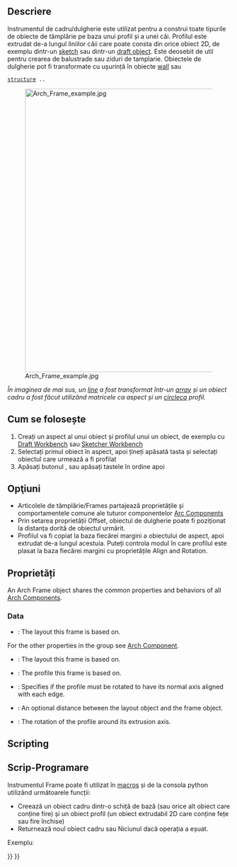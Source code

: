 <languages/>

<div class="mw-translate-fuzzy">
{{docnav/ro|[[Arch_Nest|Nest]]|[[Arch_Fence|Fence]]|[[Arch_Workbench/ro|Arch]]|IconL=Arch_Nest.svg |IconC=Workbench_Arch.svg |IconR=Arch_Fence.svg}}
</div>

<div class="mw-translate-fuzzy">
{{GuiCommand/ro
|Name=Arch Frame
|MenuLocation=Arch → Frame
|Workbenches=[[Arch_Workbench|Arch]]
|Shortcut={{KEY|F}} {{KEY|R}}
|SeeAlso=[[Arch Wall]], [[Arch Structure]]
}}
</div>

<span id="Description"></span>
==Descriere==

<div class="mw-translate-fuzzy">
Instrumentul de cadru/dulgherie este utilizat pentru a construi toate tipurile de obiecte de tâmplărie pe baza unui profil și a unei căi. Profilul este extrudat de-a lungul liniilor căii care poate consta din orice obiect 2D, de exemplu dintr-un [[Sketcher_Workbench/it|sketch]] sau dintr-un [[Draft_Workbench|draft object]]. Este deosebit de util pentru crearea de balustrade sau ziduri de tamplarie. Obiectele de dulgherie pot fi transformate cu ușurință în obiecte [[Arch_Wall|wall]] sau
 [[Arch_Structure|structure]] ..
</div>

[[Image:Arch Frame example.jpg|640px]]
<div class="mw-translate-fuzzy">
''În imaginea de mai sus, un [[Draft Line|line]] a fost transformat într-un [[Draft Array|array]] și un obiect cadru a fost făcut utilizând matricele ca aspect și un [[Draft Circle|circle]]ca profil.''
</div>

<span id="Usage"></span>
<div class="mw-translate-fuzzy">
== Cum se folosește ==
</div>

<div class="mw-translate-fuzzy">
# Creați un aspect al unui obiect și profilul unui un obiect, de exemplu cu  [[Draft Workbench]]  sau [[Sketcher Workbench]]
# Selectați primul obiect în aspect, apoi țineți apăsată tasta {{KEY | CTRL}} și selectați obiectul care urmează a fi profilat
# Apăsați butonul {{KEY|[[Image:Arch Frame.png|16px]] [[Arch Frame]]}}, sau apăsați tastele în ordine {{KEY|F}} apoi {{KEY|R}}
</div>

<span id="Options"></span>
== Opţiuni ==

<div class="mw-translate-fuzzy">
*  Articolele de tâmplărie/Frames partajează proprietățile și comportamentele comune ale tuturor componentelor [[Arch Component | Arc Components]]
* Prin setarea proprietății Offset, obiectul de dulgherie poate fi poziționat la distanța dorită de obiectul urmărit.
* Profilul va fi copiat la baza fiecărei margini a obiectului de aspect, apoi extrudat de-a lungul acestuia. Puteți controla modul în care profilul este plasat la baza fiecărei margini cu proprietățile Align and Rotation.
</div>

<span id="Properties"></span>
==Proprietăți==

An Arch Frame object shares the common properties and behaviors of all [[Arch_Component|Arch Components]].

===Data===

{{TitleProperty|Component}}

* {{PropertyData|Base|Link}}: The layout this frame is based on.

For the other properties in the group see [[Arch_Component#Properties|Arch Component]].

{{TitleProperty|Frame}}

<div class="mw-translate-fuzzy">
* {{PropertyData|Base}}: The layout this frame is based on.
* {{PropertyData|Profile}}: The profile this frame is based on.
* {{PropertyData|Align}}: Specifies if the profile must be rotated to have its normal axis aligned with each edge.
* {{PropertyData|Offset}}: An optional distance between the layout object and the frame object.
* {{PropertyData|Rotation}}: The rotation of the profile around its extrusion axis.
</div>

==Scripting==

<div class="mw-translate-fuzzy">
== Scrip-Programare ==
</div>

<div class="mw-translate-fuzzy">
Instrumentul Frame poate fi utilizat în [[macros]] și de la consola python utilizând următoarele funcții:
</div>

{{Code|code=
Frame = makeFrame(baseobj, profile)
}}

<div class="mw-translate-fuzzy">
* Creează un obiect cadru dintr-o schiță de bază (sau orice alt obiect care conține fire) și un obiect profil (un obiect extrudabil 2D care conține fețe sau fire închise)
* Returnează noul obiect cadru sau Niciunul dacă operația a eșuat.
</div>

Exempluː

{{Code|code=
import Draft, Arch

Line = Draft.makeLine(FreeCAD.Vector(0, 0, 0), FreeCAD.Vector(0, 0, 2000))
baseobj = Draft.makeArray(Line, FreeCAD.Vector(1000, 0, 0), FreeCAD.Vector(0, 1, 0), 6, 1)

profile = Draft.makeCircle(200)
Frame = Arch.makeFrame(baseobj, profile)
FreeCAD.ActiveDocument.recompute()
}}


<div class="mw-translate-fuzzy">
{{docnav/ro|[[Arch_Nest|Nest]]|[[Arch_Fence|Fence]]|[[Arch_Workbench|Arch]]|IconL=Arch_Nest.svg |IconC=Workbench_Arch.svg |IconR=Arch_Fence.svg}}
</div>

{{BIM_Tools_navi{{#translation:}}}}
{{Userdocnavi{{#translation:}}}}